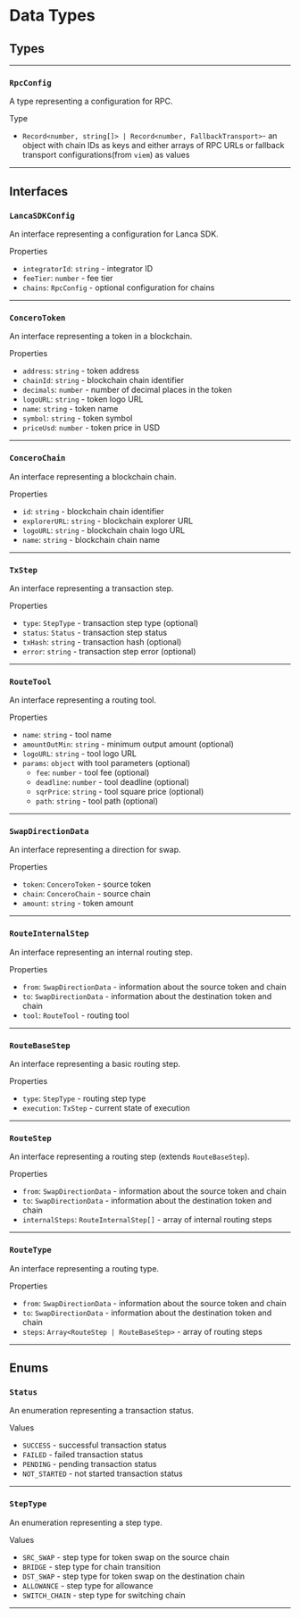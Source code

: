 # Data Types

## Types

---

### `RpcConfig`

A type representing a configuration for RPC.

Type
- `Record<number, string[]> | Record<number, FallbackTransport>`- an object with chain IDs as keys and either arrays of RPC URLs or fallback transport configurations(from `viem`) as values
---

## Interfaces

### `LancaSDKConfig`

An interface representing a configuration for Lanca SDK.

Properties
- `integratorId`: `string` - integrator ID
- `feeTier`: `number` - fee tier
- `chains`: `RpcConfig` - optional configuration for chains

---

### `ConceroToken`

An interface representing a token in a blockchain.

Properties
- `address`: `string` - token address
- `chainId`: `string` - blockchain chain identifier
- `decimals`: `number` - number of decimal places in the token
- `logoURL`: `string` - token logo URL
- `name`: `string` - token name
- `symbol`: `string` - token symbol
- `priceUsd`: `number` - token price in USD

---

### `ConceroChain`

An interface representing a blockchain chain.

Properties
- `id`: `string` - blockchain chain identifier
- `explorerURL`: `string` - blockchain explorer URL
- `logoURL`: `string` - blockchain chain logo URL
- `name`: `string` - blockchain chain name

---

### `TxStep`

An interface representing a transaction step.

Properties
- `type`: `StepType` - transaction step type (optional)
- `status`: `Status` - transaction step status
- `txHash`: `string` - transaction hash (optional)
- `error`: `string` - transaction step error (optional)

---

### `RouteTool`

An interface representing a routing tool.

Properties
- `name`: `string` - tool name
- `amountOutMin`: `string` - minimum output amount (optional)
- `logoURL`: `string` - tool logo URL
- `params`: `object` with tool parameters (optional)
    - `fee`: `number` - tool fee (optional)
    - `deadline`: `number` - tool deadline (optional)
    - `sqrPrice`: `string` - tool square price (optional)
    - `path`: `string` - tool path (optional)

---

### `SwapDirectionData`

An interface representing a direction for swap.

Properties
- `token`: `ConceroToken` - source token
- `chain`: `ConceroChain` - source chain
- `amount`: `string` - token amount

---

### `RouteInternalStep`

An interface representing an internal routing step.

Properties
- `from`: `SwapDirectionData` - information about the source token and chain
- `to`: `SwapDirectionData` - information about the destination token and chain
- `tool`: `RouteTool` - routing tool

---

### `RouteBaseStep`

An interface representing a basic routing step.

Properties
- `type`: `StepType` - routing step type
- `execution`: `TxStep` - current state of execution

---

### `RouteStep`

An interface representing a routing step (extends `RouteBaseStep`).

Properties
- `from`: `SwapDirectionData` - information about the source token and chain
- `to`: `SwapDirectionData` - information about the destination token and chain
- `internalSteps`: `RouteInternalStep[]` - array of internal routing steps

---

### `RouteType`

An interface representing a routing type.

Properties
- `from`: `SwapDirectionData` - information about the source token and chain
- `to`: `SwapDirectionData` - information about the destination token and chain
- `steps`: `Array<RouteStep | RouteBaseStep>` - array of routing steps

---

## Enums

### `Status`

An enumeration representing a transaction status.

Values
- `SUCCESS` - successful transaction status
- `FAILED` - failed transaction status
- `PENDING` - pending transaction status
- `NOT_STARTED` - not started transaction status

---

### `StepType`

An enumeration representing a step type.

Values
- `SRC_SWAP` - step type for token swap on the source chain
- `BRIDGE` - step type for chain transition
- `DST_SWAP` - step type for token swap on the destination chain
- `ALLOWANCE` - step type for allowance
- `SWITCH_CHAIN` - step type for switching chain

---
